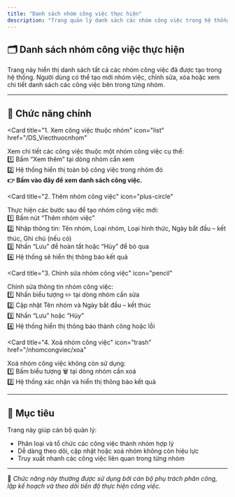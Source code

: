 ```yaml
---
title: "Danh sách nhóm công việc thực hiện"
description: "Trang quản lý danh sách các nhóm công việc trong hệ thống, cho phép tạo mới, chỉnh sửa, xóa và xem chi tiết các công việc thuộc từng nhóm."
---
```


## 🗂️ Danh sách nhóm công việc thực hiện

Trang này hiển thị danh sách tất cả các nhóm công việc đã được tạo trong hệ thống. Người dùng có thể tạo mới nhóm việc, chỉnh sửa, xóa hoặc xem chi tiết danh sách các công việc bên trong từng nhóm.

---

## 📌 Chức năng chính

<CardGroup cols="2">

<Card
  title="1. Xem công việc thuộc nhóm"
  icon="list"
  href="/DS_Viecthuocnhom"
>
  Xem chi tiết các công việc thuộc một nhóm công việc cụ thể:
  <br />1️⃣ Bấm “Xem thêm” tại dòng nhóm cần xem
  <br />2️⃣ Hệ thống hiển thị toàn bộ công việc trong nhóm đó
  <br /><b>👉 Bấm vào đây để xem danh sách công việc.</b>
</Card>

<Card
  title="2. Thêm nhóm công việc"
  icon="plus-circle"
>
  Thực hiện các bước sau để tạo nhóm công việc mới:
  <br />1️⃣ Bấm nút “Thêm nhóm việc”
  <br />2️⃣ Nhập thông tin: Tên nhóm, Loại nhóm, Loại hình thức, Ngày bắt đầu – kết thúc, Ghi chú (nếu có)
  <br />3️⃣ Nhấn “Lưu” để hoàn tất hoặc “Hủy” để bỏ qua
  <br />4️⃣ Hệ thống sẽ hiển thị thông báo kết quả
</Card>

<Card
  title="3. Chỉnh sửa nhóm công việc"
  icon="pencil"
>
  Chỉnh sửa thông tin nhóm công việc:
  <br />1️⃣ Nhấn biểu tượng ✏️ tại dòng nhóm cần sửa
  <br />2️⃣ Cập nhật Tên nhóm và Ngày bắt đầu – kết thúc
  <br />3️⃣ Nhấn “Lưu” hoặc “Hủy”
  <br />4️⃣ Hệ thống hiển thị thông báo thành công hoặc lỗi
</Card>

<Card
  title="4. Xoá nhóm công việc"
  icon="trash"
  href="/nhomcongviec/xoa"
>
  Xoá nhóm công việc không còn sử dụng:
  <br />1️⃣ Bấm biểu tượng 🗑 tại dòng nhóm cần xoá
  <br />2️⃣ Hệ thống xác nhận và hiển thị thông báo kết quả
</Card>

</CardGroup>

---

## 🎯 Mục tiêu

Trang này giúp cán bộ quản lý:

- Phân loại và tổ chức các công việc thành nhóm hợp lý
- Dễ dàng theo dõi, cập nhật hoặc xoá nhóm không còn hiệu lực
- Truy xuất nhanh các công việc liên quan trong từng nhóm

---

📍 *Chức năng này thường được sử dụng bởi cán bộ phụ trách phân công, lập kế hoạch và theo dõi tiến độ thực hiện công việc.*
